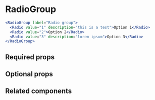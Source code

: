 # RadioGroup

<ComponentDescription name="radio-group" />

```jsx
<RadioGroup label="Radio group">
  <Radio value="1" description="this is a test">Option 1</Radio>
  <Radio value="2">Option 2</Radio>
  <Radio value="3" description="lorem ipsum">Option 3</Radio>
</RadioGroup>
```

## Required props

<PropsDocs name="radio-group" required />

## Optional props

<PropsDocs name="radio-group" />

## Related components

<ComponentSummaryGrid>
  <ComponentSummary name="select" />
  <ComponentSummary
    name="checkbox-group"
    href="/components/checkbox/checkbox-group"
  />
</ComponentSummaryGrid>
